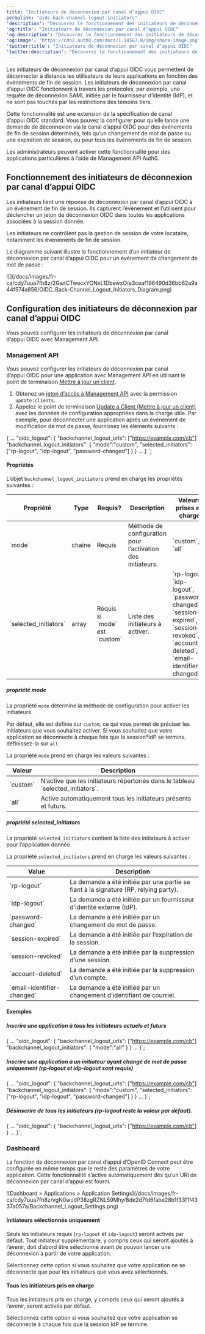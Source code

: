 ```yaml
---
title: "Initiateurs de déconnexion par canal d’appui OIDC"
permalink: "oidc-back-channel-logout-initiators"
'description': "Découvrez le fonctionnement des initiateurs de déconnexion par canal d’appui OIDC et la manière de les configurer pour votre ou vos applications"
'og:title': "Initiateurs de déconnexion par canal d’appui OIDC"
'og:description': "Découvrez le fonctionnement des initiateurs de déconnexion par canal d’appui OIDC et la manière de les configurer pour votre ou vos applications"
'og:image': "https://cdn2.auth0.com/docs/1.14567.0/img/share-image.png"
'twitter:title': "Initiateurs de déconnexion par canal d’appui OIDC"
'twitter:description': "Découvrez le fonctionnement des initiateurs de déconnexion par canal d’appui OIDC et la manière de les configurer pour votre ou vos applications"
---
```



Les initiateurs de déconnexion par canal d’appui OIDC vous permettent de déconnecter à distance les utilisateurs de leurs applications en fonction des événements de fin de session. Les initiateurs de déconnexion par canal d’appui OIDC fonctionnent à travers les protocoles, par exemple, une requête de déconnexion <Tooltip href="/docs/docs/fr-ca/glossary?term=security-assertion-markup-language" tip="Security Assertion Markup Language (SAML)
Protocole normalisé permettant à deux parties d’échanger des informations d’authentification sans mot de passe." cta="Voir le glossaire">SAML</Tooltip> initiée par le fournisseur d’identité (<Tooltip href="/docs/docs/fr-ca/glossary?term=idp" tip="Fournisseur d’identité (IdP)
Service de stockage et de gestion des identités numériques." cta="Voir le glossaire">IdP</Tooltip>), et ne sont pas touchés par les restrictions des témoins tiers.

Cette fonctionnalité est une extension de la spécification de canal d’appui OIDC standard. Vous pouvez la configurer pour qu’elle lance une demande de déconnexion via le canal d’appui OIDC pour des événements de fin de session déterminés, tels qu’un changement de mot de passe ou une expiration de session, ou pour tous les événements de fin de session.

Les administrateurs peuvent activer cette fonctionnalité pour des applications particulières à l’aide de Management API Auth0.

## Fonctionnement des initiateurs de déconnexion par canal d’appui OIDC

Les initiateurs lient une réponse de déconnexion par canal d’appui OIDC à un événement de fin de session. Ils capturent l’événement et l’utilisent pour déclencher un jeton de déconnexion OIDC dans toutes les applications associées à la session donnée.

<Callout icon="file-lines" color="#0EA5E9" iconType="regular">

Les initiateurs ne contrôlent pas la gestion de session de votre locataire, notamment les événements de fin de session.

</Callout>

Le diagramme suivant illustre le fonctionnement d’un initiateur de déconnexion par canal d’appui OIDC pour un événement de changement de mot de passe :

<Frame>![](/docs/images/fr-ca/cdy7uua7fh8z/2GwtCTwecxYONxL1DbewxO/e3ceaf196490d36bb62a9a44f574a856/OIDC_Back-Channel_Logout_Initiators_Diagram.png)</Frame>

## Configuration des initiateurs de déconnexion par canal d’appui OIDC

Vous pouvez configurer les initiateurs de déconnexion par canal d’appui OIDC avec Management API.

### Management API

Vous pouvez configurer les initiateurs de déconnexion par canal d’appui OIDC pour une application avec Management API en utilisant le point de terminaison [Mettre à jour un client](https://auth0.com/docs/api/management/v2/clients/patch-clients-by-id).

1. Obtenez un [jeton d’accès à Management API](https://auth0.com/docs/secure/tokens/access-tokens/management-api-access-tokens) avec la permission `update:clients`.
2. Appelez le point de terminaison [Update a Client (Mettre à jour un client)](https://auth0.com/docs/api/management/v2/clients/patch-clients-by-id) avec les données de configuration appropriées dans la charge utile. Par exemple, pour déconnecter une application après un événement de modification de mot de passe, fournissez les éléments suivants :

   

{
  ...
  "oidc_logout": {
    "backchannel_logout_urls": ["https://example.com/cb"]
    "backchannel_logout_initiators": {
      "mode":"custom",
      "selected_initiators": ["rp-logout", "idp-logout", "password-changed"]
    }
  }
  ...
}
`;

<AuthCodeBlock children={codeExample1} language="text" lines />

   

   

#### Propriétés

L’objet `backchannel_logout_initiators` prend en charge les propriétés suivantes :

<table class="table"><thead>
<tr>
<th><strong>Propriété</strong></th>
<th><strong>Type</strong></th>
<th><strong>Requis?</strong></th>
<th><strong>Description</strong></th>
<th><strong>Valeurs prises en charge</strong></th>
</tr>
</thead>
<tbody>
<tr>
<td>`mode`</td>
<td>chaîne</td>
<td>Requis</td>
<td>Méthode de configuration pour l’activation des initiateurs.</td>
<td>`custom`, `all`</td>
</tr>
<tr>
<td>`selected_initiators`</td>
<td>array</td>
<td>Requis si `mode` est `custom`</td>
<td>Liste des initiateurs à activer.</td>
<td>`rp-logout`, `idp-logout`, `password-changed`, `session-expired`, `session-revoked`, `account-deleted`, `email-identifier-changed`</td>
</tr>
</tbody>
</table>

##### propriété mode

La propriété `mode` détermine la méthode de configuration pour activer les initiateurs.

Par défaut, elle est définie sur `custom`, ce qui vous permet de préciser les initiateurs que vous souhaitez activer. Si vous souhaitez que votre application se déconnecte à chaque fois que la sessionºIdP se termine, définissez-la sur `all`.

La propriété `mode` prend en charge les valeurs suivantes :

<table class="table"><thead>
<tr>
<th><strong>Valeur</strong></th>
<th><strong>Description</strong></th>
</tr>
</thead>
<tbody>
<tr>
<td>`custom`</td>
<td>N’active que les initiateurs répertoriés dans le tableau `selected_initiators`.</td>
</tr>
<tr>
<td>`all`</td>
<td>Active automatiquement tous les initiateurs présents et futurs.</td>
</tr>
</tbody>
</table>

##### propriété selected_initiators

La propriété `selected_initiators` contient la liste des initiateurs à activer pour l’application donnée.

La propriété `selected_initiators` prend en charge les valeurs suivantes :

<table class="table"><thead>
<tr>
<th><strong>Value</strong></th>
<th><strong>Description</strong></th>
</tr>
</thead>
<tbody>
<tr>
<td>`rp-logout`</td>
<td>La demande a été initiée par une partie se fiant à la signature (RP, relying party).</td>
</tr>
<tr>
<td>`idp-logout`</td>
<td>La demande a été initiée par un fournisseur d’identité externe (IdP).</td>
</tr>
<tr>
<td>`password-changed`</td>
<td>La demande a été initiée par un changement de mot de passe.</td>
</tr>
<tr>
<td>`session-expired`</td>
<td>La demande a été initiée par l’expiration de la session.</td>
</tr>
<tr>
<td>`session-revoked`</td>
<td>La demande a été initiée par la suppression d’une session.</td>
</tr>
<tr>
<td>`account-deleted`</td>
<td>La demande a été initiée par la suppression d’un compte.</td>
</tr>
<tr>
<td>`email-identifier-changed`</td>
<td>La demande a été initiée par un changement d’identifiant de courriel.</td>
</tr>
</tbody>
</table>

#### Exemples

##### Inscrire une application à tous les initiateurs actuels et futurs




{
  ...
  "oidc_logout": {
    "backchannel_logout_urls": ["https://example.com/cb"]
    "backchannel_logout_initiators": {
      "mode":"all"
    }
  }
  ...
}`;

<AuthCodeBlock children={codeExample2} language="json" />

##### Inscrire une application à un initiateur ayant changé de mot de passe uniquement (rp-logout et idp-logout sont requis)




{
  ...
  "oidc_logout": {
    "backchannel_logout_urls": ["https://example.com/cb"]
    "backchannel_logout_initiators": {
      "mode":"custom",
      "selected_initiators": ["rp-logout", "idp-logout", "password-changed"]
    }
  }
  ...
}`;

<AuthCodeBlock children={codeExample3} language="json" />

##### Désinscrire de tous les initiateurs (rp-logout reste la valeur par défaut).




{
  ...
  "oidc_logout": {
	  "backchannel_logout_urls": ["https://example.com/cb"]
  }
  ...
}`;

<AuthCodeBlock children={codeExample4} language="json" />

### Dashboard

La fonction de déconnexion par canal d’appui d’<Tooltip href="/docs/docs/fr-ca/glossary?term=openid" tip="OpenID
Norme ouverte d’authentification qui permet aux applications de vérifier l’identité des utilisateurs sans avoir à collecter leurs informations de connexion." cta="Voir le glossaire">OpenID</Tooltip> Connect peut être configurée en même temps que le reste des paramètres de votre application. Cette fonctionnalité s’active automatiquement dès qu’un URI de déconnexion par canal d’appui est fourni.

<Frame>![Dashboard > Applications > Application Settings](/docs/images/fr-ca/cdy7uua7fh8z/vgN0wudP38zgRZNL59Mhy/8de2d7fd6fabe28b1f33f1f4337a057a/Backchannel_Logout_Settings.png)</Frame>

#### Initiateurs sélectionnés uniquement

Seuls les initiateurs requis (`rp-logout` et `idp-logout`) seront activés par défaut. Tout initiateur supplémentaire, y compris ceux qui seront ajoutés à l’avenir, doit d’abord être sélectionné avant de pouvoir lancer une déconnexion à partir de votre application.

Sélectionnez cette option si vous souhaitez que votre application ne se déconnecte que pour les initiateurs que vous avez sélectionnés.

#### Tous les initiateurs pris en charge

Tous les initiateurs pris en charge, y compris ceux qui seront ajoutés à l’avenir, seront activés par défaut.

Sélectionnez cette option si vous souhaitez que votre application se déconnecte à chaque fois que la session IdP se termine.